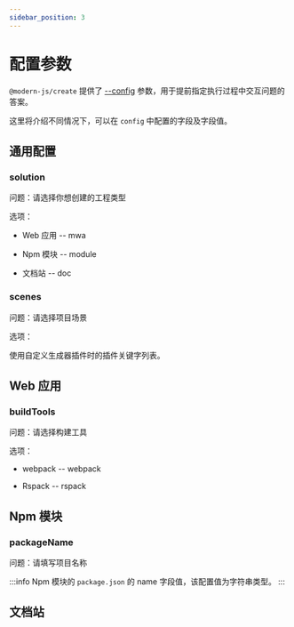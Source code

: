 ```yaml
---
sidebar_position: 3
---
```


# 配置参数

`@modern-js/create` 提供了 [--config](/guides/topic-detail/generator/create/option.html#-c,---config-<config>) 参数，用于提前指定执行过程中交互问题的答案。

这里将介绍不同情况下，可以在 `config` 中配置的字段及字段值。


## 通用配置

### solution

问题：请选择你想创建的工程类型

选项：

- Web 应用 -- mwa

- Npm 模块 -- module

- 文档站 -- doc

### scenes

问题：请选择项目场景

选项：

使用自定义生成器插件时的插件关键字列表。

## Web 应用


<LanguageConfig />


<PackageManager />

### buildTools

问题：请选择构建工具

选项：

- webpack -- webpack

- Rspack -- rspack

## Npm 模块

### packageName

问题：请填写项目名称

:::info
Npm 模块的 `package.json` 的 name 字段值，该配置值为字符串类型。
:::

<LanguageConfig />

<PackageManager />

## 文档站

<PackageManager />
